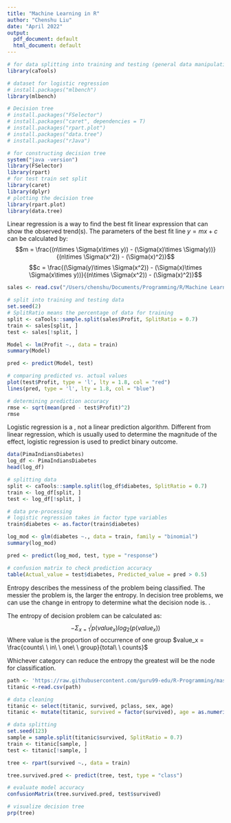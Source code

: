 ```yaml
---
title: "Machine Learning in R"
author: "Chenshu Liu"
date: "April 2022"
output:
  pdf_document: default
  html_document: default
---
```


\section{Packages}
```r
# for data splitting into training and testing (general data manipulation)
library(caTools)

# dataset for logistic regression
# install.packages("mlbench")
library(mlbench)

# Decision tree
# install.packages("FSelector")
# install.packages("caret", dependencies = T)
# install.packages("rpart.plot")
# install.packages("data.tree")
# install.packages("rJava")

# for constructing decision tree
system("java -version")
library(FSelector)
library(rpart)
# for test train set split
library(caret)
library(dplyr)
# plotting the decision tree
library(rpart.plot)
library(data.tree)
```

\section{Linear Regression}
Linear regression is a way to find the best fit linear expression that can show the observed trend(s). The parameters of the best fit line $y = mx + c$ can be calculated by:
$$m = \frac{(n\times \Sigma(x\times y)) - (\Sigma(x)\times \Sigma(y))}{(n\times \Sigma(x^2)) - (\Sigma(x)^2)}$$
$$c = \frac{(\Sigma(y)\times \Sigma(x^2)) - (\Sigma(x)\times \Sigma(x\times y))}{(n\times \Sigma(x^2)) - (\Sigma(x)^2)}$$

\subsection{Data}
```r
sales <- read.csv("/Users/chenshu/Documents/Programming/R/Machine Learning in R/datasets/revenue.csv")

# split into training and testing data
set.seed(2)
# SplitRatio means the percentage of data for training
split <- caTools::sample.split(sales$Profit, SplitRatio = 0.7)
train <- sales[split, ]
test <- sales[!split, ]
```

\subsection{Modeling}
```r
Model <- lm(Profit ~., data = train)
summary(Model)
```

\subsection{Predict}
```r
pred <- predict(Model, test)

# comparing predicted vs. actual values
plot(test$Profit, type = 'l', lty = 1.8, col = "red")
lines(pred, type = 'l', lty = 1.8, col = "blue")

# determining prediction accuracy
rmse <- sqrt(mean(pred - test$Profit)^2)
rmse
```

\section{Logistic Regression}
Logistic regression is a \textbf{classification algorithm}, not a linear prediction algorithm. Different from linear regression, which is usually used to determine the magnitude of the effect, logistic regression is used to predict binary outcome.
\subsection{Data}
```r
data(PimaIndiansDiabetes)
log_df <- PimaIndiansDiabetes
head(log_df)

# splitting data
split <- caTools::sample.split(log_df$diabetes, SplitRatio = 0.7)
train <- log_df[split, ]
test <- log_df[!split, ]

# data pre-processing
# logistic regression takes in factor type variables
train$diabetes <- as.factor(train$diabetes)
```

\subsection{Modeling}
```r
log_mod <- glm(diabetes ~., data = train, family = "binomial")
summary(log_mod)
```

\subsection{Prediction}
```r
pred <- predict(log_mod, test, type = "response")

# confusion matrix to check prediction accuracy
table(Actual_value = test$diabetes, Predicted_value = pred > 0.5)
```

\section{Decision Tree}
\begin{enumerate}
  \item Decision tree is a tree shape algorithm that is used to determine a course of actions, with each branch on the tree representing a possible decision
  \item Decision tree can be used to solve classification problems
  \item Decision tree can also be used to solve continuous predictions such as regression
\end{enumerate}
Entropy describes the messiness of the problem being classified. The messier the problem is, the larger the entropy. In decision tree problems, we can use the change in entropy to determine what the decision node is. \textbf{The optimum decision node is where the information gain is the largest (i.e. reduces the most entropy)}.

The entropy of decision problem can be calculated as:
$$-\Sigma_{x=1}^{i}p(value_x)log_2(p(value_x))$$
Where value is the proportion of occurrence of one group $value_x = \frac{counts\ \ in\ \ one\ \ group}{total\ \ counts}$

Whichever category can reduce the entropy the greatest will be the node for classification.

\subsection{Data}
```r
path <- 'https://raw.githubusercontent.com/guru99-edu/R-Programming/master/titanic_data.csv'
titanic <-read.csv(path)

# data cleaning
titanic <- select(titanic, survived, pclass, sex, age)
titanic <- mutate(titanic, survived = factor(survived), age = as.numeric(age))

# data splitting
set.seed(123)
sample = sample.split(titanic$survived, SplitRatio = 0.7)
train <- titanic[sample, ]
test <- titanic[!sample, ]
```

\subsection{Modeling}
```r
tree <- rpart(survived ~., data = train)
```

\subsection{Prediction}
```r
tree.survived.pred <- predict(tree, test, type = "class")

# evaluate model accuracy
confusionMatrix(tree.survived.pred, test$survived)

# visualize decision tree
prp(tree)
```
